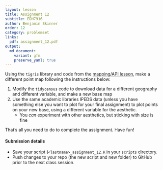 ```yaml
---
layout: lesson
title: Assignment 12
subtitle: EDH7916
author: Benjamin Skinner
order: 12
category: problemset
links:
  pdf: assignment_12.pdf
output:
  md_document:
    variant: gfm
    preserve_yaml: true
---
```


Using the `tigris` library and code from the [mapping/API
lesson](/edh7916/lessons/mapping_api.html), make a different point map
following the instructions below:

1. Modify the `tidycensus` code to download data for a different
   geography and different variable, and make a new base map
2. Use the same academic libraries IPEDS data (unless you have
   something else you want to plot for your final assignment) to plot
   points on your new base, using a different variable for the
   aesthetic. 
   - You _can_ experiment with other aesthetics, but sticking with
      size is fine
    
That's all you need to do to complete the assignment. Have fun!

#### Submission details

- Save your script (`<lastname>_assignment_12.R` in your `scripts` directory.
- Push changes to your repo (the new script and new folder) to GitHub
  prior to the next class session.





